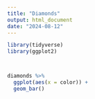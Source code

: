 ```yaml
---
title: "Diamonds"
output: html_document
date: "2024-08-12"
---
```



```r
library(tidyverse)
library(ggplot2)



diamonds %>% 
  ggplot(aes(x = color)) +
  geom_bar()

```

